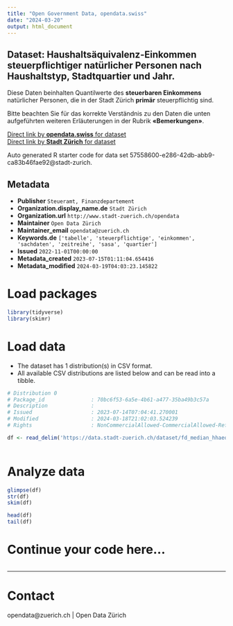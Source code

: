```yaml
---
title: "Open Government Data, opendata.swiss"
date: "2024-03-20"
output: html_document
---
```


## Dataset: Haushaltsäquivalenz-Einkommen steuerpflichtiger natürlicher Personen nach Haushaltstyp, Stadtquartier und Jahr.


Diese Daten beinhalten Quantilwerte des **steuerbaren Einkommens** natürlicher Personen, die in der Stadt Zürich **primär** steuerpflichtig sind. 

Bitte beachten Sie für das korrekte Verständnis zu den Daten die unten aufgeführten weiteren Erläuterungen in der Rubrik **«Bemerkungen»**.



[Direct link by **opendata.swiss** for dataset](https://opendata.swiss/de/dataset/haushaltsaquivalenz-einkommen-steuerpflichtiger-naturlicher-personen-nach-haushaltstyp-stadtqua)<br>
[Direct link by **Stadt Zürich** for dataset](https://data.stadt-zuerich.ch/dataset/fd_median_hhaequeinkommen_quartier_od100a)

Auto generated R starter code for data set 57558600-e286-42db-abb9-ca83b46fae92@stadt-zurich.

## Metadata

- **Publisher** `Steueramt, Finanzdepartement`
- **Organization.display_name.de** `Stadt Zürich`
- **Organization.url** `http://www.stadt-zuerich.ch/opendata`
- **Maintainer** `Open Data Zürich`
- **Maintainer_email** `opendata@zuerich.ch`
- **Keywords.de** `['tabelle', 'steuerpflichtige', 'einkommen', 'sachdaten', 'zeitreihe', 'sasa', 'quartier']`
- **Issued** `2022-11-01T00:00:00`
- **Metadata_created** `2023-07-15T01:11:04.654416`
- **Metadata_modified** `2024-03-19T04:03:23.145822`


# Load packages

```r

library(tidyverse)
library(skimr)

```

# Load data

-   The dataset has 1 distribution(s) in CSV format.
-   All available CSV distributions are listed below and can be read into a tibble.

```r

# Distribution 0
# Package_id               : 70bc6f53-6a5e-4b61-a477-35ba49b3c57a
# Description              : 
# Issued                   : 2023-07-14T07:04:41.270001
# Modified                 : 2024-03-18T21:02:03.524239
# Rights                   : NonCommercialAllowed-CommercialAllowed-ReferenceNotRequired

df <- read_delim('https://data.stadt-zuerich.ch/dataset/fd_median_hhaequeinkommen_quartier_od100a/download/WIR100OD100A.csv')



```

# Analyze data

```r

glimpse(df)
str(df)
skim(df)

head(df)
tail(df)

```

# Continue your code here...

```r

```

------------------------------------------------------------------------

# Contact

opendata@zuerich.ch | Open Data Zürich

